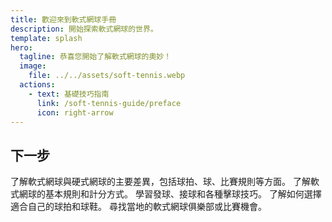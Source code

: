 ```yaml
---
title: 歡迎來到軟式網球手冊
description: 開始探索軟式網球的世界。
template: splash
hero:
  tagline: 恭喜您開始了解軟式網球的奧妙！
  image:
    file: ../../assets/soft-tennis.webp
  actions:
    - text: 基礎技巧指南
      link: /soft-tennis-guide/preface
      icon: right-arrow
---
```



## 下一步

<CardGrid stagger>
	<a href="/soft-tennis-guide/introduction/soft-vs-hard-tennis/" style="text-decoration: none; color: inherit;">
		<Card 
			title="什麼是軟式網球？" 
			icon="open-book" 
			href="/soft-tennis-guide/introduction/soft-vs-hard-tennis/"
		>
			了解軟式網球與硬式網球的主要差異，包括球拍、球、比賽規則等方面。
		</Card>
	</a>
	<a href="/soft-tennis-guide/basics/rules" style="text-decoration: none; color: inherit;">
		<Card title="學習基本規則" icon="open-book">
			了解軟式網球的基本規則和計分方式。
		</Card>
	</a>
	<a href="/soft-tennis-guide/basics/scores" style="text-decoration: none; color: inherit;">
		<Card title="掌握基礎技巧" icon="pencil">
			學習發球、接球和各種擊球技巧。
		</Card>
	</a>
	<a href="/soft-tennis-guide/appendix/recommended-resources" style="text-decoration: none; color: inherit;">
		<Card title="選擇合適裝備" icon="setting">
			了解如何選擇適合自己的球拍和球鞋。
		</Card>
	</a>
	<a href="/soft-tennis-guide/appendix/recommended-resources" style="text-decoration: none; color: inherit;">
		<Card title="參與比賽" icon="add-document">
			尋找當地的軟式網球俱樂部或比賽機會。
		</Card>
	</a>
</CardGrid>
